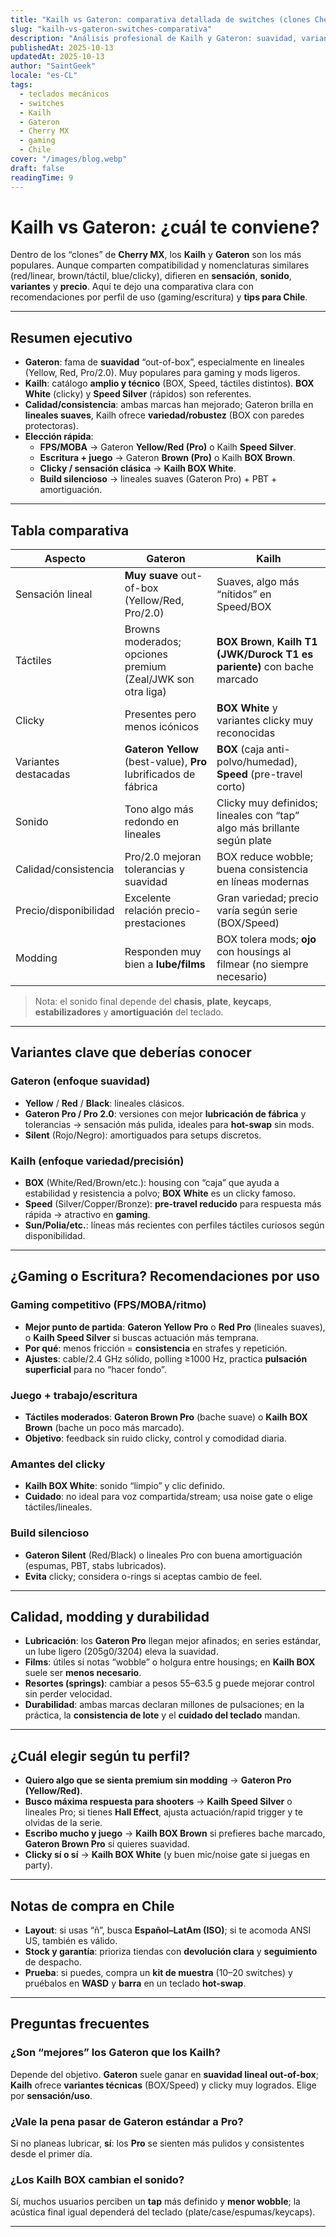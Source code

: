 ```yaml
---
title: "Kailh vs Gateron: comparativa detallada de switches (clones Cherry MX)"
slug: "kailh-vs-gateron-switches-comparativa"
description: "Análisis profesional de Kailh y Gateron: suavidad, variantes (BOX, Speed, Pro), calidad, sonido, precio y recomendaciones por uso. Enfoque gamer y escritura, con notas para Chile."
publishedAt: 2025-10-13
updatedAt: 2025-10-13
author: "SaintGeek"
locale: "es-CL"
tags:
  - teclados mecánicos
  - switches
  - Kailh
  - Gateron
  - Cherry MX
  - gaming
  - Chile
cover: "/images/blog.webp"
draft: false
readingTime: 9
---
```


# Kailh vs Gateron: ¿cuál te conviene?

Dentro de los “clones” de **Cherry MX**, los **Kailh** y **Gateron** son los más populares. Aunque comparten compatibilidad y nomenclaturas similares (red/linear, brown/táctil, blue/clicky), difieren en **sensación**, **sonido**, **variantes** y **precio**. Aquí te dejo una comparativa clara con recomendaciones por perfil de uso (gaming/escritura) y **tips para Chile**.

---

## Resumen ejecutivo

- **Gateron**: fama de **suavidad** “out-of-box”, especialmente en lineales (Yellow, Red, Pro/2.0). Muy populares para gaming y mods ligeros.  
- **Kailh**: catálogo **amplio y técnico** (BOX, Speed, táctiles distintos). **BOX White** (clicky) y **Speed Silver** (rápidos) son referentes.  
- **Calidad/consistencia**: ambas marcas han mejorado; Gateron brilla en **lineales suaves**, Kailh ofrece **variedad/robustez** (BOX con paredes protectoras).  
- **Elección rápida**:  
  - **FPS/MOBA** → Gateron **Yellow/Red (Pro)** o Kailh **Speed Silver**.  
  - **Escritura + juego** → Gateron **Brown (Pro)** o Kailh **BOX Brown**.  
  - **Clicky / sensación clásica** → **Kailh BOX White**.  
  - **Build silencioso** → lineales suaves (Gateron Pro) + PBT + amortiguación.

---

## Tabla comparativa

| Aspecto | **Gateron** | **Kailh** |
|---|---|---|
| Sensación lineal | **Muy suave** out-of-box (Yellow/Red, Pro/2.0) | Suaves, algo más “nítidos” en Speed/BOX |
| Táctiles | Browns moderados; opciones premium (Zeal/JWK son otra liga) | **BOX Brown**, **Kailh T1 (JWK/Durock T1 es pariente)** con bache marcado |
| Clicky | Presentes pero menos icónicos | **BOX White** y variantes clicky muy reconocidas |
| Variantes destacadas | **Gateron Yellow** (best-value), **Pro** lubrificados de fábrica | **BOX** (caja anti-polvo/humedad), **Speed** (pre-travel corto) |
| Sonido | Tono algo más redondo en lineales | Clicky muy definidos; lineales con “tap” algo más brillante según plate |
| Calidad/consistencia | Pro/2.0 mejoran tolerancias y suavidad | BOX reduce wobble; buena consistencia en líneas modernas |
| Precio/disponibilidad | Excelente relación precio-prestaciones | Gran variedad; precio varía según serie (BOX/Speed) |
| Modding | Responden muy bien a **lube/films** | BOX tolera mods; **ojo** con housings al filmear (no siempre necesario) |

> Nota: el sonido final depende del **chasis**, **plate**, **keycaps**, **estabilizadores** y **amortiguación** del teclado.

---

## Variantes clave que deberías conocer

### Gateron (enfoque suavidad)
- **Yellow** / **Red** / **Black**: lineales clásicos.  
- **Gateron Pro / Pro 2.0**: versiones con mejor **lubricación de fábrica** y tolerancias → sensación más pulida, ideales para **hot-swap** sin mods.  
- **Silent** (Rojo/Negro): amortiguados para setups discretos.

### Kailh (enfoque variedad/precisión)
- **BOX** (White/Red/Brown/etc.): housing con “caja” que ayuda a estabilidad y resistencia a polvo; **BOX White** es un clicky famoso.  
- **Speed** (Silver/Copper/Bronze): **pre-travel reducido** para respuesta más rápida → atractivo en **gaming**.  
- **Sun/Polia/etc.**: líneas más recientes con perfiles táctiles curiosos según disponibilidad.

---

## ¿Gaming o Escritura? Recomendaciones por uso

### Gaming competitivo (FPS/MOBA/ritmo)
- **Mejor punto de partida**: **Gateron Yellow Pro** o **Red Pro** (lineales suaves), o **Kailh Speed Silver** si buscas actuación más temprana.  
- **Por qué**: menos fricción = **consistencia** en strafes y repetición.  
- **Ajustes**: cable/2.4 GHz sólido, polling ≥1000 Hz, practica **pulsación superficial** para no “hacer fondo”.

### Juego + trabajo/escritura
- **Táctiles moderados**: **Gateron Brown Pro** (bache suave) o **Kailh BOX Brown** (bache un poco más marcado).  
- **Objetivo**: feedback sin ruido clicky, control y comodidad diaria.

### Amantes del clicky
- **Kailh BOX White**: sonido “limpio” y clic definido.  
- **Cuidado**: no ideal para voz compartida/stream; usa noise gate o elige táctiles/lineales.

### Build silencioso
- **Gateron Silent** (Red/Black) o lineales Pro con buena amortiguación (espumas, PBT, stabs lubricados).  
- **Evita** clicky; considera o-rings si aceptas cambio de feel.

---

## Calidad, modding y durabilidad

- **Lubricación**: los **Gateron Pro** llegan mejor afinados; en series estándar, un lube ligero (205g0/3204) eleva la suavidad.  
- **Films**: útiles si notas “wobble” o holgura entre housings; en **Kailh BOX** suele ser **menos necesario**.  
- **Resortes (springs)**: cambiar a pesos 55–63.5 g puede mejorar control sin perder velocidad.  
- **Durabilidad**: ambas marcas declaran millones de pulsaciones; en la práctica, la **consistencia de lote** y el **cuidado del teclado** mandan.

---

## ¿Cuál elegir según tu perfil?

- **Quiero algo que se sienta premium sin modding** → **Gateron Pro (Yellow/Red)**.  
- **Busco máxima respuesta para shooters** → **Kailh Speed Silver** o lineales Pro; si tienes **Hall Effect**, ajusta actuación/rapid trigger y te olvidas de la serie.  
- **Escribo mucho y juego** → **Kailh BOX Brown** si prefieres bache marcado, **Gateron Brown Pro** si quieres suavidad.  
- **Clicky sí o sí** → **Kailh BOX White** (y buen mic/noise gate si juegas en party).

---

## Notas de compra en Chile

- **Layout**: si usas “ñ”, busca **Español–LatAm (ISO)**; si te acomoda ANSI US, también es válido.  
- **Stock y garantía**: prioriza tiendas con **devolución clara** y **seguimiento** de despacho.  
- **Prueba**: si puedes, compra un **kit de muestra** (10–20 switches) y pruébalos en **WASD** y **barra** en un teclado **hot-swap**.

---

## Preguntas frecuentes

### ¿Son “mejores” los Gateron que los Kailh?
Depende del objetivo. **Gateron** suele ganar en **suavidad lineal out-of-box**; **Kailh** ofrece **variantes técnicas** (BOX/Speed) y clicky muy logrados. Elige por **sensación/uso**.

### ¿Vale la pena pasar de Gateron estándar a Pro?
Si no planeas lubricar, **sí**: los **Pro** se sienten más pulidos y consistentes desde el primer día.

### ¿Los Kailh BOX cambian el sonido?
Sí, muchos usuarios perciben un **tap** más definido y **menor wobble**; la acústica final igual dependerá del teclado (plate/case/espumas/keycaps).

---

